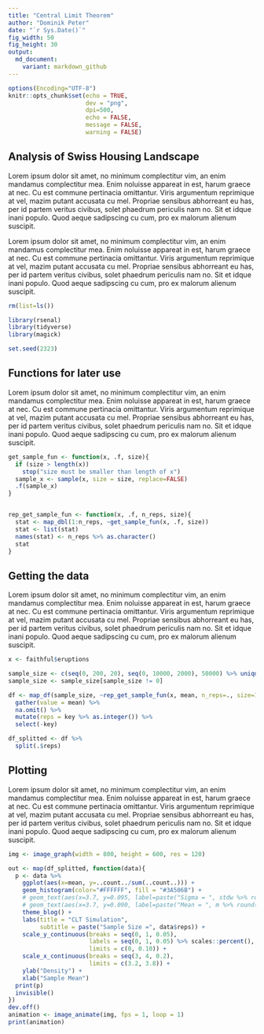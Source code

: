 ```yaml
---
title: "Central Limit Theorem"
author: "Dominik Peter"
date: "`r Sys.Date()`"
fig_width: 50
fig_height: 30
output:
  md_document:
    variant: markdown_github
---
```


```r
options(Encoding="UTF-8")
knitr::opts_chunk$set(echo = TRUE,
                      dev = "png",
                      dpi=500,
                      echo = FALSE,
                      message = FALSE,
                      warning = FALSE)
```

## Analysis of Swiss Housing Landscape

Lorem ipsum dolor sit amet, no minimum complectitur vim, an enim mandamus complectitur mea. Enim noluisse appareat in est, harum graece at nec. Cu est commune pertinacia omittantur. Viris argumentum reprimique at vel, mazim putant accusata cu mel. Propriae sensibus abhorreant eu has, per id partem veritus civibus, solet phaedrum periculis nam no. Sit et idque inani populo. Quod aeque sadipscing cu cum, pro ex malorum alienum suscipit.

Lorem ipsum dolor sit amet, no minimum complectitur vim, an enim mandamus complectitur mea. Enim noluisse appareat in est, harum graece at nec. Cu est commune pertinacia omittantur. Viris argumentum reprimique at vel, mazim putant accusata cu mel. Propriae sensibus abhorreant eu has, per id partem veritus civibus, solet phaedrum periculis nam no. Sit et idque inani populo. Quod aeque sadipscing cu cum, pro ex malorum alienum suscipit.

```r
rm(list=ls())

library(rsenal)
library(tidyverse)
library(magick)

set.seed(2323)
```

## Functions for later use

Lorem ipsum dolor sit amet, no minimum complectitur vim, an enim mandamus complectitur mea. Enim noluisse appareat in est, harum graece at nec. Cu est commune pertinacia omittantur. Viris argumentum reprimique at vel, mazim putant accusata cu mel. Propriae sensibus abhorreant eu has, per id partem veritus civibus, solet phaedrum periculis nam no. Sit et idque inani populo. Quod aeque sadipscing cu cum, pro ex malorum alienum suscipit.



```r
get_sample_fun <- function(x, .f, size){
  if (size > length(x)) 
    stop("size must be smaller than length of x")
  sample_x <- sample(x, size = size, replace=FALSE)
  .f(sample_x)
}


rep_get_sample_fun <- function(x, .f, n_reps, size){
  stat <- map_dbl(1:n_reps, ~get_sample_fun(x, .f, size))
  stat <- list(stat)
  names(stat) <- n_reps %>% as.character()
  stat
}
```


## Getting the data

Lorem ipsum dolor sit amet, no minimum complectitur vim, an enim mandamus complectitur mea. Enim noluisse appareat in est, harum graece at nec. Cu est commune pertinacia omittantur. Viris argumentum reprimique at vel, mazim putant accusata cu mel. Propriae sensibus abhorreant eu has, per id partem veritus civibus, solet phaedrum periculis nam no. Sit et idque inani populo. Quod aeque sadipscing cu cum, pro ex malorum alienum suscipit.


```r
x <- faithful$eruptions

sample_size <- c(seq(0, 200, 20), seq(0, 10000, 2000), 50000) %>% unique()
sample_size <- sample_size[sample_size != 0]

df <- map_df(sample_size, ~rep_get_sample_fun(x, mean, n_reps=., size=100)) %>%
  gather(value = mean) %>%
  na.omit() %>% 
  mutate(reps = key %>% as.integer()) %>% 
  select(-key)

df_splitted <- df %>%
  split(.$reps)
```


## Plotting

Lorem ipsum dolor sit amet, no minimum complectitur vim, an enim mandamus complectitur mea. Enim noluisse appareat in est, harum graece at nec. Cu est commune pertinacia omittantur. Viris argumentum reprimique at vel, mazim putant accusata cu mel. Propriae sensibus abhorreant eu has, per id partem veritus civibus, solet phaedrum periculis nam no. Sit et idque inani populo. Quod aeque sadipscing cu cum, pro ex malorum alienum suscipit.

```r
img <- image_graph(width = 800, height = 600, res = 120)

out <- map(df_splitted, function(data){
  p <- data %>%
    ggplot(aes(x=mean, y=..count../sum(..count..))) +
    geom_histogram(color="#FFFFFF", fill = "#3A506B") +
    # geom_text(aes(x=3.7, y=0.095, label=paste("Sigma = ", stdw %>% round(4) %>% format(nsmall = 4)))) +
    # geom_text(aes(x=3.7, y=0.090, label=paste("Mean = ", m %>% round(4) %>% format(nsmall = 4)))) +
    theme_blog() +
    labs(title = "CLT Simulation",
         subtitle = paste("Sample Size =", data$reps)) +
    scale_y_continuous(breaks = seq(0, 1, 0.05),
                       labels = seq(0, 1, 0.05) %>% scales::percent(),
                       limits = c(0, 0.10)) +
    scale_x_continuous(breaks = seq(3, 4, 0.2),
                       limits = c(3.2, 3.8)) +
    ylab("Density") +
    xlab("Sample Mean")
  print(p)
  invisible()
})
dev.off()
animation <- image_animate(img, fps = 1, loop = 1)
print(animation)
```




